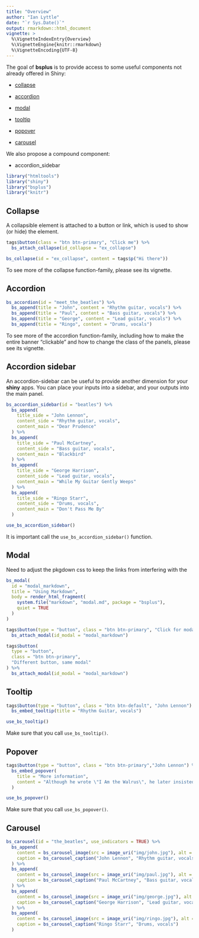 ```yaml
---
title: "Overview"
author: "Ian Lyttle"
date: "`r Sys.Date()`"
output: rmarkdown::html_document
vignette: >
  %\VignetteIndexEntry{Overview}
  %\VignetteEngine{knitr::rmarkdown}
  %\VignetteEncoding{UTF-8}
---
```


The goal of **bsplus** is to provide access to some useful components not already offered in Shiny:

- [collapse](http://getbootstrap.com/javascript/#collapse)

- [accordion](http://getbootstrap.com/javascript/#collapse-example-accordion)

- [modal](http://getbootstrap.com/javascript/#modals)

- [tooltip](http://getbootstrap.com/javascript/#tooltips)

- [popover](http://getbootstrap.com/javascript/#popovers)

- [carousel](http://getbootstrap.com/javascript/#carousel)

We also propose a compound component:

- accordion_sidebar

```r
library("htmltools")
library("shiny")
library("bsplus")
library("knitr")
```

## Collapse

A collapsible element is attached to a button or link, which is used to show (or hide) the element.

```r
tags$button(class = "btn btn-primary", "Click me") %>%
  bs_attach_collapse(id_collapse = "ex_collapse")

bs_collapse(id = "ex_collapse", content = tags$p("Hi there")) 
```

To see more of the collapse function-family, please see its vignette.

## Accordion

```r
bs_accordion(id = "meet_the_beatles") %>%
  bs_append(title = "John", content = "Rhythm guitar, vocals") %>%
  bs_append(title = "Paul", content = "Bass guitar, vocals") %>%
  bs_append(title = "George", content = "Lead guitar, vocals") %>%
  bs_append(title = "Ringo", content = "Drums, vocals")
```

To see more of the accordion function-family, including how to make the entire banner "clickable" and how to change the class of the panels, please see its vignette.

## Accordion sidebar

An accordion-sidebar can be useful to provide another dimension for your **shiny** apps. You can place your inputs into a sidebar, and your outputs into the main panel. 

```r
bs_accordion_sidebar(id = "beatles") %>%
  bs_append(
    title_side = "John Lennon", 
    content_side = "Rhythm guitar, vocals",
    content_main = "Dear Prudence"
  ) %>%
  bs_append(
    title_side = "Paul McCartney", 
    content_side = "Bass guitar, vocals",
    content_main = "Blackbird"
  ) %>%
  bs_append(
    title_side = "George Harrison", 
    content_side = "Lead guitar, vocals",
    content_main = "While My Guitar Gently Weeps"
  ) %>%
  bs_append(
    title_side = "Ringo Starr", 
    content_side = "Drums, vocals",
    content_main = "Don't Pass Me By"
  ) 

use_bs_accordion_sidebar()
```

It is important call the `use_bs_accordion_sidebar()` function.

## Modal

Need to adjust the pkgdown css to keep the links from interfering with the 

```r
bs_modal(
  id = "modal_markdown", 
  title = "Using Markdown",
  body = render_html_fragment(
    system.file("markdown", "modal.md", package = "bsplus"),
    quiet = TRUE
  )
)

tags$button(type = "button", class = "btn btn-primary", "Click for modal") %>%
  bs_attach_modal(id_modal = "modal_markdown")

tags$button(
  type = "button", 
  class = "btn btn-primary", 
  "Different button, same modal"
) %>%
  bs_attach_modal(id_modal = "modal_markdown")
```

## Tooltip

```r
tags$button(type = "button", class = "btn btn-default", "John Lennon") %>%
  bs_embed_tooltip(title = "Rhythm Guitar, vocals")

use_bs_tooltip()
```

Make sure that you call `use_bs_tooltip()`.

## Popover

```r
tags$button(type = "button", class = "btn btn-primary","John Lennon") %>%
  bs_embed_popover(
    title = "More information",
    content = "Although he wrote \"I Am the Walrus\", he later insisted that the Walrus was Paul."
  )

use_bs_popover()
```

Make sure that you call `use_bs_popover()`.

## Carousel

```r
bs_carousel(id = "the_beatles", use_indicators = TRUE) %>%
  bs_append(
    content = bs_carousel_image(src = image_uri("img/john.jpg"), alt = "John Lennon"),
    caption = bs_carousel_caption("John Lennon", "Rhythm guitar, vocals")
  ) %>%
  bs_append(
    content = bs_carousel_image(src = image_uri("img/paul.jpg"), alt = "Paul McCartney"),
    caption = bs_carousel_caption("Paul McCartney", "Bass guitar, vocals")
  ) %>%
  bs_append(
    content = bs_carousel_image(src = image_uri("img/george.jpg"), alt = "George Harrison"),
    caption = bs_carousel_caption("George Harrison", "Lead guitar, vocals")
  ) %>%
  bs_append(
    content = bs_carousel_image(src = image_uri("img/ringo.jpg"), alt = "Ringo Starr"),
    caption = bs_carousel_caption("Ringo Starr", "Drums, vocals")
  ) 
```






